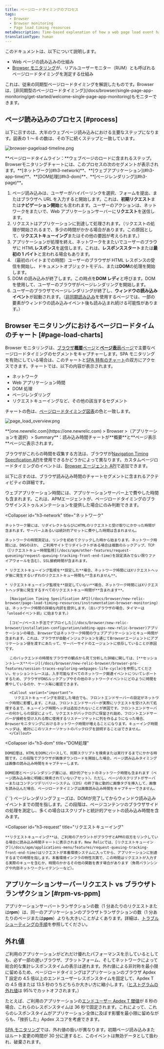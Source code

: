 ```yaml
---
title: ページロードタイミングのプロセス
tags:
  - Browser
  - Browser monitoring
  - Page load timing resources
metaDescription: Time-based explanation of how a web page load event happens and how that corresponds to browser's page load timing measurements.
translationType: human
---
```


このドキュメントは、以下について説明します。

- Web ページの読み込みの仕組み
- [Browser モニタリング](/docs/browser/new-relic-browser/getting-started/new-relic-browser)が、リアルユーザーモニター（RUM）とも呼ばれるページロードタイミングを測定する仕組み

<Callout variant="tip">
  これは、従来の同期型ページロードタイミングを解説したものです。Browserは、[非同期型のページロードタイミング](/docs/browser/single-page-app-monitoring/get-started/welcome-single-page-app-monitoring)もモニターできます。
</Callout>

## ページ読み込みのプロセス [#process]

以下に示すのは、大半のウェブページ読み込みにおける主要なステップになります。図表の 1 ～ 6 の数は、その下に続くステップと一致しています。

![browser-pageload-timeline.png](src/images/browser-page-load-timeline.png 'browser-pageload-timeline.png')

<figcaption>
  **ページロードタイムライン：**ウェブページのロードに含まれるステップ。Browserモニタリングチャートには、このプロセスの次のセグメントが表示されます。**[ネットワーク](#h3-network)**、**[ウェブアプリケーション](#h3-app-time)**、**[DOM処理](#h3-dom)**、**[ページレンダリング](#h3-page)**。
</figcaption>

1. ページ読み込みは、ユーザーがハイパーリンクを選択、フォームを提出、またはブラウザへ URL を入力すると開始します。これは、**初期リクエスト**または**ナビゲーション開始**とも言われます。ユーザーのアクションは、ネットワークをまたいで、Web アプリケーションサーバーに**リクエスト**を送信します。
2. リクエストはアプリケーションに到達して処理されます。（リクエストの処理が開始されるまで、多少の時間がかかる場合があります。この原因として、**リクエストキューイング**またはその他の要因が考えられます。）
3. アプリケーションが処理を終え、ネットワークをまたいでユーザーのブラウザに HTML**レスポンス**を返信します。これは、**レスポンススタート**または**最初の 1 バイト**と言われる場合もあります。
4. （最初のバイトまでの時間）ユーザーのブラウザが HTML レスポンスの受信を開始し、ドキュメントオブジェクトモデル、または**DOM**の処理を開始します。
5. DOM の読み込みが終了します。この時点を**DOM レディ**と呼びます。DOM を使用して、ユーザーのブラウザがページレンダリングを開始します。
6. ユーザーのブラウザでページレンダリングが終了し、**ウィンドウの読み込みイベント**が起動されます。（[非同期読み込み](/docs/browser/single-page-app-monitoring/get-started/welcome-single-page-app-monitoring)を使用するページでは、一部の要素がウィンドウの読み込みイベント後も読み込まれ続ける可能性があります。）

## Browser モニタリングにおけるページロードタイムのチャート [#page-load-charts]

Browser モニタリングは、[ブラウザ**概要**ページ](/docs/browser/new-relic-browser/getting-started/browser-overview-website-performance-glance)と[**ページ表示**ページ](/docs/browser/new-relic-browser/additional-standard-features/page-views-understanding-your-sites-popularity)で主要なページロードタイミングのセグメントをキャプチャーします。SPA モニタリングを有効にしている場合は、このチャートと[SPA 特有のチャート](/docs/browser/single-page-app-monitoring/use-spa-data/view-spa-data-new-relic-browser)の双方にアクセスできます。チャートでは、以下の内容が表示されます。

- ネットワーク
- Web アプリケーション時間
- DOM 処理
- ページレンダリング
- リクエストキューイングなど、その他の該当するセグメント

チャートの色は、[ページロードタイミング図表](#process)の色と一致します。

![page_load_overview.png](src/images/page_load_overview.png 'page_load_overview.png')

<figcaption>
  **[one.newrelic.com](https://one.newrelic.com) > Browser
  >（アプリケーションを選択）>
  Summary**：読み込み時間チャートが**概要**と**ページ表示**ページに表示されます。
</figcaption>

ブラウザがこれらの時間を収集する方法は、ブラウザが[Navigation Timing Specification API](/docs/browser/new-relic-browser/page-load-timing-resources/instrumentation-browser-monitoring)を使用できるかどうかによって異なります。カスタムページロードタイミングのイベントは、[Browser エージェント API](/docs/browser/new-relic-browser/browser-agent-apis/reporting-data-events-browser-agent-api)で追加できます。

以下に示すのは、ブラウザ読み込み時間のチャートセグメントに含まれるアクティビティの詳細です。

<CollapserGroup>
  <Collapser
    id="h3-app-time"
    title="Webアプリケーション"
  >
    ウェブアプリケーション時間には、アプリケーションサーバー上で費やした時間も含まれます。これは、APMエージェントが、ページロードタイミングのブラウザインストゥルメンテーションを提供した場合にのみ判断できます。
  </Collapser>

  <Collapser
    id="h3-network"
    title="ネットワーク"
  >
    ネットワーク層には、リダイレクトならびにHTMLのリクエストと受け取りにかかった時間が含まれます。サーバー上あるいは統計的アセットに費やした時間は含まれません。

    ネットワークの時間測定は、リンクを初めてクリックした時から始まります。ネットワーク時間には、DNSのほか、 ご利用サイトでリダイレクトがある場合は複数のルックアップ、TCP（[リクエストキュー時間監視](/docs/apm/other-features/request-queueing/request-queuing-tracking-front-end-time)を設定済みでない限りファイアウォールを含む）、SSL接続時間が含まれます。

    * リクエストキューイング監視を**設定した**場合、ネットワーク時間にはXリクエストヘッダ後に発生するいずれのリクエストキュー時間も**含まれません**。

    * リクエストキューイング監視を**設定していない**場合、ネットワーク時間にはXリクエストヘッダ後に発生するすべてのリクエストキュー時間が**含まれます**。

      [Navigation Timing Specification API](/docs/browser/new-relic-browser/page-load-timing-resources/instrumentation-browser-monitoring)は、ネットワーク時間の詳細な内訳を提供します。（古いブラウザの場合、タイマーは「unloadイベント前」に始まります。）

      [コピー/ペースト手法でデプロイした](/docs/browser/new-relic-browser/installation-configuration/adding-apps-new-relic-browser)アプリケーションの場合、Browserではネットワーク時間のウェブアプリケーションとキュー時間が含まれます。これは、ブラウザが自動インジェクションを通じてBrowserエージェントにアプリケーション値を渡すにあたって、サーバーサイドのエージェントに依存していることが原因です。

      このバックエンドの時間をブラウザの観点から見て分析した詳細に関しては、[**セッショントレース**ページ](/docs/browser/new-relic-browser/browser-pro-features/session-traces-exploring-webpages-life-cycle)を参照してください。セッショントレースは、入手可能なすべてのネットワーク関連イベントについてレポートするため、ブラウザがDNSルックアップやその他のネットワークイベントにどのように時間を費やしているのか、ケース毎に確認できます。

      <Callout variant="important">
        リクエストキューイングを設定した場合でも、フロントエンドサーバーの設定がネットワーク時間に影響します。これは、フロントエンドサーバーが実際にリクエストを受け入れて処理するまで、キューイング時間ヘッダは追加されないことが原因です。フロントエンドサーバーの何かしらの設定によって、リクエストがバックログに保留され始め、フロントエンドサーバーが接続を受け入れる際に使用するリスナーソケットに列を作るようになった場合、Browserモニタリングにおけるネットワーク時間が増えることになります。キューイング時間ヘッダは、絶対にこのリスナーソケットのバックログを説明することはできません。
      </Callout>

  </Collapser>

  <Collapser
    id="h3-dom"
    title="DOM処理"
  >
    DOM処理は、HTMLをDOMにパースして、同期スクリプトを検索または実行するまでにかかる時間です。この段階でブラウザが画像ダウンロードを開始した場合、ページ読み込みタイミングは画像の読み込み時間をキャプチャーします。

    DOM処理とページレンダリング層には、統計的アセットのネットワーク時間も含まれます（ページ読み込み後に明確に検索されていないアセット）。ただし、ページのスクリプトがサーバーまたはコンテンツデリバリーシステム（CDS）の終了後に動的に画像タグを挿入して、画像を読み込んだ場合、ページロードタイミングは画像読み込み時間をキャプチャーできません。

  </Collapser>

{' '}
<Collapser id="h3-page" title="ページレンダリング">
  ページレンダリングフェーズは、DOMが完了してからウィンドウ読み込みイベントまでの間を指します。この段階は、ページコンテンツのブラウザサイドの処理を測定し、多くの場合はスクリプトと統計的アセットの読み込み時間を含みます。
</Collapser>

  <Collapser
    id="h3-request"
    title="リクエストキューイング"
  >
    **リクエストキューイング**は、ご利用のアカウントがブラウザとAPMの双方をリンクしている場合に読み込み時間チャートに表示されます。New Relicでは、[リクエストキューイング](/docs/apm/applications-menu/features/request-queuing-tracking-front-end-time)はリクエストが本番環境システムに入ってから、アプリケーションに到達するまでの時間を指します。本番環境インフラの特性次第で、この時間はリクエストが入力する実際のキューを含むか、時間のかかるその他の関数を表す場合があります（負荷バランシングや内部ネットワークレイテンシーなど）。
  </Collapser>
</CollapserGroup>

## アプリケーションサーバーリクエスト vs ブラウザトランザクション [#rpm-vs-ppm]

アプリケーションサーバートランザクションの数（1 分あたりのリクエストまたは**rpm**）は、同一のアプリケーションのブラウザトランザクションの数（1 分あたりのページまたは**ppm**）よりも大きいことがよくあります。詳細は、[トラブルシューティングの手順](/docs/browser/new-relic-browser/troubleshooting/app-server-requests-greatly-outnumber-browser-transactions)を参照してください。

## 外れ値

ご利用のアプリケーションがどれだけ優れたパフォーマンスを示しているとしても、必ず一部の遅いブラウザ、プラットフォーム、そしてネットワークによって総合的な集計レスポンスタイムの表示は遅れます。外れ値による非対称を最小限に留めるため、ページロードタイミングはアプリケーションのブラウザ Apdex T 設定の 4.5 倍以上のエンドユーザーレスポンスタイムを固定して、Apdex T の 4.5 倍または 13.5 秒のうちどちらか大きい方に縮小します。（[ヒストグラムの外れ値](/docs/data-analysis/user-interface-functions/histograms-viewing-data-distribution#outliers)は 95%でカットオフされます。）

たとえば、ご利用のアプリケーションの[エンドユーザー Apdex T 閾値](/docs/browser/new-relic-browser/installation-configuration/browser-settings-ui-options-browser-monitoring#apdex)が 8 秒の場合、これらのレスポンスタイムは 36 秒で固定されます。これによって、これらのレスポンスタイムがアプリケーション全体に及ぼす影響を最小限に留めながらも、「挫折した」Apdex スコアを考慮できます。

[SPA モニタリング](/docs/browser/single-page-app-monitoring/get-started/welcome-single-page-app-monitoring)では、外れ値の扱いが異なります。初期ページ読み込みまたはルート変更の時間が 30 分に達すると、このイベントは無効データとして扱われ、破棄されます。

